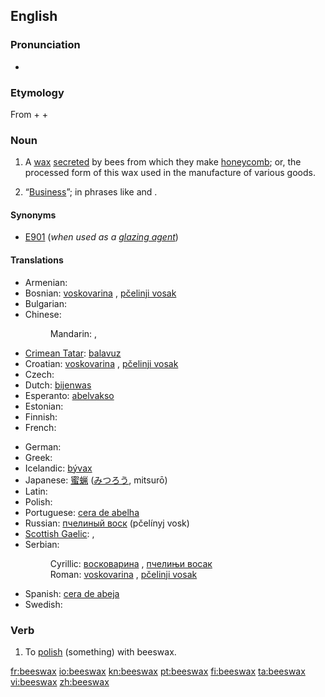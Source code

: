 ==English==
{{wikipedia}}

===Pronunciation===
* {{audio|en-us-beeswax.ogg|Audio (US)}}

===Etymology===
From {{term|bees}} + {{term|'s}} + {{term|wax}}

===Noun===
{{en-noun|sg=[[bee]]s[[wax]]|es}}

# A [[wax]] [[secrete]]d by bees from which they make [[honeycomb]]; or, the processed form of this wax used in the manufacture of various goods.
# {{colloquial}} “[[business|Business]]”; in phrases like {{term|mind your own beeswax}} and {{term|none of your beeswax}}.

====Synonyms====
* [[E901]] (''when used as a [[glazing agent]]'')

====Translations====
{{trans-top|wax secreted by bees}}
* Armenian: {{t-|hy|մեղրամոմ|tr=meġramom}}
* Bosnian: [[voskovarina]] {{f}}, [[pčelinji vosak]] {{m}}
* Bulgarian: {{t|bg|пчелен восък}}
* Chinese:
*: Mandarin: {{t-|cmn|蜜蠟|sc=Hani}}, {{t-|cmn|蜜蜡|tr=mìlà|sc=Hani}}
* [[Crimean Tatar]]: [[balavuz]]
* Croatian: [[voskovarina]] {{f}}, [[pčelinji vosak]] {{m}}
* Czech: {{t-|cs|včelí vosk|m}}
* Dutch: [[bijenwas]] {{m}}
* Esperanto: [[abelvakso]]
* Estonian: {{t|et|mesilasvaha}}
* Finnish: {{t-|fi|mehiläisvaha}}
* French: {{t+|fr|cire d'abeille|f}}
{{trans-mid}}
* German: {{t+|de|Bienenwachs|n}}
* Greek: {{t+|el|κερί|n|tr=kerí}}
* Icelandic: [[bývax]] {{n}}
* Japanese: [[蜜蝋]] ([[みつろう]], mitsurō)
* Latin: {{t-|la|cera|f}}
* Polish: {{t|pl|wosk|m}} {{t|pl|pszczeli}}
* Portuguese: [[cera de abelha]] {{f}}
* Russian: [[пчелиный воск]] (pčelínyj vosk) {{m}}
* [[Scottish Gaelic]]: {{t-|gd|cèir|f|xs=Scottish Gaelic}},  {{t-|gd|cèir-sheillean|f|xs=Scottish Gaelic}}
* Serbian:
*: Cyrillic: [[восковарина]] {{f}}, [[пчелињи восак]] {{m}}
*: Roman: [[voskovarina]] {{f}}, [[pčelinji vosak]] {{m}}
* Spanish: [[cera de abeja]] {{f}}
* Swedish: {{t+|sv|bivax|n}}
{{trans-bottom}}

===Verb===
{{en-verb|beeswax|es}}

# To [[polish]] (something) with beeswax.

[[fr:beeswax]]
[[io:beeswax]]
[[kn:beeswax]]
[[pt:beeswax]]
[[fi:beeswax]]
[[ta:beeswax]]
[[vi:beeswax]]
[[zh:beeswax]]